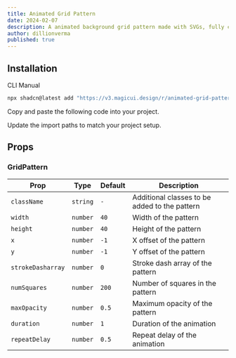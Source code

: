 ```yaml
---
title: Animated Grid Pattern
date: 2024-02-07
description: A animated background grid pattern made with SVGs, fully customizable using Tailwind CSS.
author: dillionverma
published: true
---
```


<ComponentPreview name="animated-grid-pattern-demo" />

## Installation

<Tabs defaultValue="cli">

<TabsList>
  <TabsTrigger value="cli">CLI</TabsTrigger>
  <TabsTrigger value="manual">Manual</TabsTrigger>
</TabsList>
<TabsContent value="cli">

```bash
npx shadcn@latest add "https://v3.magicui.design/r/animated-grid-pattern"
```

</TabsContent>

<TabsContent value="manual">

<Steps>

<Step>Copy and paste the following code into your project.</Step>

<ComponentSource name="animated-grid-pattern" />

<Step>Update the import paths to match your project setup.</Step>

</Steps>

</TabsContent>

</Tabs>

## Props

### GridPattern

| Prop              | Type     | Default | Description                                   |
| ----------------- | -------- | ------- | --------------------------------------------- |
| `className`       | `string` | `-`     | Additional classes to be added to the pattern |
| `width`           | `number` | `40`    | Width of the pattern                          |
| `height`          | `number` | `40`    | Height of the pattern                         |
| `x`               | `number` | `-1`    | X offset of the pattern                       |
| `y`               | `number` | `-1`    | Y offset of the pattern                       |
| `strokeDasharray` | `number` | `0`     | Stroke dash array of the pattern              |
| `numSquares`      | `number` | `200`   | Number of squares in the pattern              |
| `maxOpacity`      | `number` | `0.5`   | Maximum opacity of the pattern                |
| `duration`        | `number` | `1`     | Duration of the animation                     |
| `repeatDelay`     | `number` | `0.5`   | Repeat delay of the animation                 |
